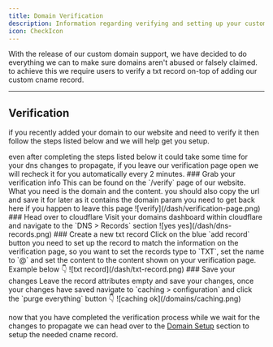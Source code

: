 ```yaml
---
title: Domain Verification
description: Information regarding verifying and setting up your custom domains inside your dns provider.
icon: CheckIcon
---
```



With the release of our custom domain support, we have decided to do everything we can to make sure
domains aren't abused or falsely claimed. to achieve this we require users to verify a txt record
on-top of adding our custom cname record.

---

## Verification

if you recently added your domain to our website and need to verify it then follow the steps listed
below and we will help get you setup.

<Callout title="IMPORTANT" type="warn">
    even after completing the steps listed below it could take some time for your dns changes to propagate, if you leave
    our verification page open we will recheck it for you automatically every 2 minutes.
</Callout>

<Steps>
    <Step>
        ### Grab your verification info This can be found on the `/verify` page of our website. What you need is the
        domain and the content.
        <Callout title="NOTE" type="info">
            you should also copy the url and save it for later as it contains the domain param you need to get back here
            if you happen to leave this page ![verify](/dash/verification-page.png)
        </Callout>
    </Step>
    <Step>
        ### Head over to cloudflare Visit your domains dashboard within cloudflare and navigate to the `DNS > Records`
        section ![yes yes](/dash/dns-records.png)
    </Step>
    <Step>
        ### Create a new txt record Click on the blue `add record` button you need to set up the record to match the
        information on the verification page, so you want to set the records type to `TXT`, set the name to `@` and set
        the content to the content shown on your verification page. Example below 👇 ![txt record](/dash/txt-record.png)
    </Step>
    <Step>
        ### Save your changes Leave the record attributes empty and save your changes, once your changes have saved
        navigate to `caching > configuration` and click the `purge everything` button 👇 ![caching
        ok](/domains/caching.png)
    </Step>
</Steps>

now that you have completed the verification process while we wait for the changes to propagate we can head over to the
[Domain Setup](/docs/users/domains/setup) section to setup the needed cname record.
